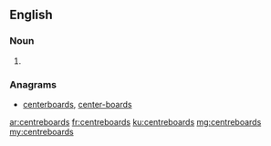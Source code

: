 {{also|centreboards|centre-boards|centre boards}}
==English==

===Noun===
{{head|en|plural}}

# {{plural of|lang=en|centreboard|nocat=1}}

===Anagrams===
* [[centerboards#English|centerboards]], [[center-boards#English|center-boards]]

[[ar:centreboards]]
[[fr:centreboards]]
[[ku:centreboards]]
[[mg:centreboards]]
[[my:centreboards]]